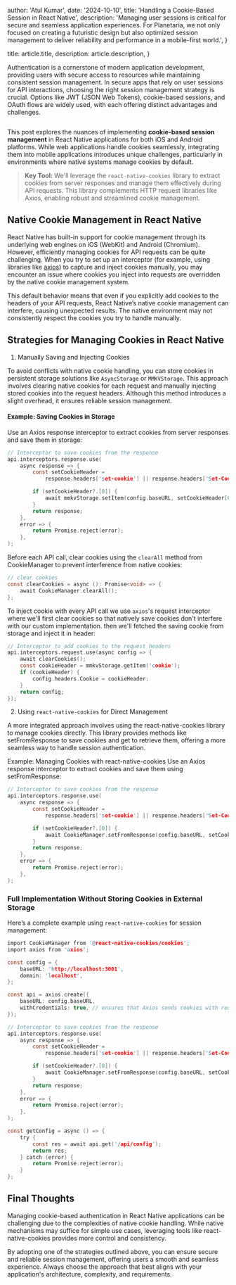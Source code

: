 
  author: 'Atul Kumar',
  date: '2024-10-10',
  title: 'Handling a Cookie-Based Session in React Native',
  description:
    'Managing user sessions is critical for secure and seamless application experiences. For Planetaria, we not only focused on creating a futuristic design but also optimized session management to deliver reliability and performance in a mobile-first world.',
}

  title: article.title,
  description: article.description,
}


Authentication is a cornerstone of modern application development, providing users with secure access to resources while maintaining consistent session management. In secure apps that rely on user sessions for API interactions, choosing the right session management strategy is crucial. Options like JWT (JSON Web Tokens), cookie-based sessions, and OAuth flows are widely used, with each offering distinct advantages and challenges.

<Image src={designSystem} alt="" />

This post explores the nuances of implementing **cookie-based session management** in React Native applications for both iOS and Android platforms. While web applications handle cookies seamlessly, integrating them into mobile applications introduces unique challenges, particularly in environments where native systems manage cookies by default.

> **Key Tool:** We'll leverage the `react-native-cookies` library to extract cookies from server responses and manage them effectively during API requests. This library complements HTTP request libraries like Axios, enabling robust and streamlined cookie management.

## Native Cookie Management in React Native

React Native has built-in support for cookie management through its underlying web engines on iOS (WebKit) and Android (Chromium). However, efficiently managing cookies for API requests can be quite challenging. When you try to set up an interceptor (for example, using libraries like [axios](#)) to capture and inject cookies manually, you may encounter an issue where cookies you inject into requests are overridden by the native cookie management system.

This default behavior means that even if you explicitly add cookies to the headers of your API requests, React Native’s native cookie management can interfere, causing unexpected results. The native environment may not consistently respect the cookies you try to handle manually.

## Strategies for Managing Cookies in React Native

1. Manually Saving and Injecting Cookies

To avoid conflicts with native cookie handling, you can store cookies in persistent storage solutions like `AsyncStorage` or `MMKVStorage`. This approach involves clearing native cookies for each request and manually injecting stored cookies into the request headers. Although this method introduces a slight overhead, it ensures reliable session management.

#### Example: Saving Cookies in Storage

Use an Axios response interceptor to extract cookies from server responses and save them in storage:

```c
// Interceptor to save cookies from the response
api.interceptors.response.use(
	async response => {
		const setCookieHeader =
			response.headers['set-cookie'] || response.headers['Set-Cookie'];

		if (setCookieHeader?.[0]) {
			await mmkvStorage.setItem(config.baseURL, setCookieHeader[0]);
		}
		return response;
	},
	error => {
		return Promise.reject(error);
	},
);
```

Before each API call, clear cookies using the `clearAll` method from CookieManager to prevent interference from native cookies:

```c
// clear cookies
const clearCookies = async (): Promise<void> => {
	await CookieManager.clearAll();
};
```

To inject cookie with every API call we use `axios`'s request interceptor where we'll first clear cookies so that natively save cookies don't interfere with our custom implementation. then we'll fetched the saving cookie from storage and inject it in header:

```c
// Interceptor to add cookies to the request headers
api.interceptors.request.use(async config => {
	await clearCookies();
	const cookieHeader = mmkvStorage.getItem('cookie');
	if (cookieHeader) {
		config.headers.Cookie = cookieHeader;
	}
	return config;
});
```

2. Using `react-native-cookies` for Direct Management

A more integrated approach involves using the react-native-cookies library to manage cookies directly. This library provides methods like setFromResponse to save cookies and get to retrieve them, offering a more seamless way to handle session authentication.

Example: Managing Cookies with react-native-cookies
Use an Axios response interceptor to extract cookies and save them using setFromResponse:

```c
// Interceptor to save cookies from the response
api.interceptors.response.use(
	async response => {
		const setCookieHeader =
			response.headers['set-cookie'] || response.headers['Set-Cookie'];

		if (setCookieHeader?.[0]) {
			await CookieManager.setFromResponse(config.baseURL, setCookieHeader[0]);
		}
		return response;
	},
	error => {
		return Promise.reject(error);
	},
);
```

### Full Implementation Without Storing Cookies in External Storage

Here’s a complete example using `react-native-cookies` for session management:

```c
import CookieManager from '@react-native-cookies/cookies';
import axios from 'axios';

const config = {
	baseURL: 'http://localhost:3001',
	domain: 'localhost',
};

const api = axios.create({
	baseURL: config.baseURL,
	withCredentials: true, // ensures that Axios sends cookies with requests
});

// Interceptor to save cookies from the response
api.interceptors.response.use(
	async response => {
		const setCookieHeader =
			response.headers['set-cookie'] || response.headers['Set-Cookie'];

		if (setCookieHeader?.[0]) {
			await CookieManager.setFromResponse(config.baseURL, setCookieHeader[0]);
		}
		return response;
	},
	error => {
		return Promise.reject(error);
	},
);

const getConfig = async () => {
	try {
		const res = await api.get('/api/config');
		return res;
	} catch (error) {
		return Promise.reject(error);
	}
};

```

## Final Thoughts

Managing cookie-based authentication in React Native applications can be challenging due to the complexities of native cookie handling. While native mechanisms may suffice for simple use cases, leveraging tools like react-native-cookies provides more control and consistency.

By adopting one of the strategies outlined above, you can ensure secure and reliable session management, offering users a smooth and seamless experience. Always choose the approach that best aligns with your application's architecture, complexity, and requirements.
